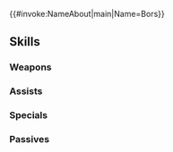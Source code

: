 {{#invoke:NameAbout|main|Name=Bors}}{{HeroPage Tabs}}
{{Hero Infobox
|Name=Bors
|Title=Ostia's Bastion
|WeaponType=Blue Lance
|MoveType=Armored
|Origin=Fire Emblem: The Binding Blade
|Gender=Male
|actorEN=Jalen K. Cassell
|actorJP=川原慶久
|artist=添田一平
|randomStartTime=2024-12-15T07:00:00Z
|additionDate=November 15, 2024
|releaseDate=November 15, 2024
|poolDate=November 15, 2024
|poolRarities=3,4
|cv1=5
|cv2=200400
|TagID=ボールス
|InternalID=1169
|Properties=
|description=A heavily armored knight dispatched to escort Lilina. On her request, he agreed to stay with Roy and loyally fight beside him. Appears in Fire Emblem: The Binding Blade.
}}
{{Stats Page
|Lv1HP=21|Lv1ATK=17|Lv1SPD=8|Lv1DEF=9|Lv1RES=6
|GRHP=70|GRATK=70|GRSPD=60|GRDEF=90|GRRES=45
}}
==Skills==
===Weapons===
{{Weapons Table
|weapon1=Iron Lance
|weapon1Default=1
|weapon1Unlock=1
|weapon2=Steel Lance
|weapon2Default=2
|weapon2Unlock=2
|weapon3=Doubler Lance
|weapon3Default=4
|weapon3Unlock=3
|weapon4=Doubler Lance+
|weapon4Default=5
|weapon4Unlock=5
}}
===Assists===
{{Assists Table}}
===Specials===
{{Specials Table
|special1=Glowing Ember
|special1Default=4
|special1Unlock=3
|special2=Ignis
|special2Unlock=4
}}
===Passives===
{{Passives Table
|passiveA1=Atk/Def Form 1
|passiveA2=Atk/Def Form 2
|passiveA3=Atk/Def Form 3
|passiveA1Unlock=1
|passiveA2Unlock=2
|passiveA3Unlock=4
|passiveB1=Vengeful Fighter 1
|passiveB2=Vengeful Fighter 2
|passiveB3=Vengeful Fighter 3
|passiveB1Unlock=3
|passiveB2Unlock=4
|passiveB3Unlock=5
}}
{{Heroes Navbox}}